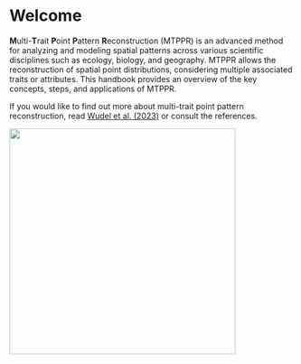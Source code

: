 # Welcome {.unnumbered}

**M**ulti-**T**rait **P**oint **P**attern **R**econstruction (MTPPR) is an advanced method for analyzing and modeling spatial patterns across various scientific disciplines such as ecology, biology, and geography. MTPPR allows the reconstruction of spatial point distributions, considering multiple associated traits or attributes. This handbook provides an overview of the key concepts, steps, and applications of MTPPR.

If you would like to find out more about multi-trait point pattern reconstruction, read <a href="https://besjournals.onlinelibrary.wiley.com/doi/10.1111/2041-210X.14206" target="_blank">Wudel et al. (2023)</a> or consult the references.


![](images/cover.png){fig-align="center" width="400"}
